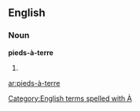 ==English==

===Noun===
'''pieds-à-terre'''

# {{plural of|[[pied-à-terre]]}}

[[Category:English terms spelled with À]]

[[ar:pieds-à-terre]]